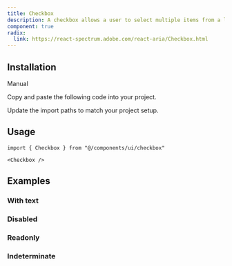 ```yaml
---
title: Checkbox
description: A checkbox allows a user to select multiple items from a list of individual items, or to mark one individual item as selected.
component: true
radix:
  link: https://react-spectrum.adobe.com/react-aria/Checkbox.html
---
```


<ComponentPreview name="checkbox-demo" />

## Installation

<Tabs defaultValue="manual">

<TabsList>
  <TabsTrigger value="manual">Manual</TabsTrigger>
</TabsList>

<TabsContent value="manual">

<Steps>

<Step>Copy and paste the following code into your project.</Step>

<ComponentSource name="checkbox" />

<Step>Update the import paths to match your project setup.</Step>

</Steps>

</TabsContent>

</Tabs>

## Usage

```tsx
import { Checkbox } from "@/components/ui/checkbox"
```

```tsx
<Checkbox />
```

## Examples

### With text

<ComponentPreview name="checkbox-with-text" />

### Disabled

<ComponentPreview name="checkbox-disabled" />

### Readonly

<ComponentPreview name="checkbox-readonly" />

### Indeterminate

<ComponentPreview name="checkbox-indeterminate" />

